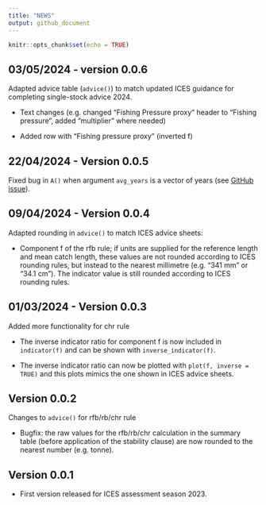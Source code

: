 ```yaml
---
title: "NEWS"
output: github_document
---
```


```r
knitr::opts_chunk$set(echo = TRUE)
```

## 03/05/2024 - version 0.0.6

Adapted advice table (`advice()`) to match updated ICES guidance for completing single-stock advice 2024.

* Text changes (e.g. changed "Fishing Pressure proxy" header to "Fishing pressure", added "multiplier" where needed)

* Added row with "Fishing pressure proxy" (inverted f)

## 22/04/2024 - Version 0.0.5

Fixed bug in `A()` when argument `avg_years` is a vector of years (see [GitHub issue](https://github.com/shfischer/cat3advice/issues/3)).

## 09/04/2024 - Version 0.0.4

Adapted rounding in `advice()` to match ICES advice sheets:

* Component f of the rfb rule; if units are supplied for the reference length and mean catch length, these values are not rounded according to ICES rounding rules, but instead to the nearest millimetre (e.g. "341 mm" or "34.1 cm"). The indicator value is still rounded according to ICES rounding rules.

## 01/03/2024 - Version 0.0.3

Added more functionality for chr rule

* The inverse indicator ratio for component f is now included in `indicator(f)` and can be shown with `inverse_indicator(f)`.

* The inverse indicator ratio can now be plotted with `plot(f, inverse = TRUE)` and this plots mimics the one shown in ICES advice sheets.

## Version 0.0.2

Changes to `advice()` for rfb/rb/chr rule

* Bugfix: the raw values for the rfb/rb/chr calculation in the summary table (before application of the stability clause) are now rounded to the nearest number (e.g. tonne).

## Version 0.0.1

* First version released for ICES assessment season 2023.




